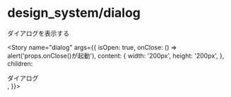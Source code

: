 
<Meta title="design_system/dialog" component={Dialog} />

# design_system/dialog

ダイアログを表示する

<Story
  name="dialog"
  args={{
    isOpen: true,
    onClose: () => alert('props.onClose()が起動'),
    content: {
      width: '200px',
      height: '200px',
    },
    children: <div>ダイアログ</div>,
  }}></Story>

<Source>
  <Dialog />
</Source>

<Props story="dialog" />
